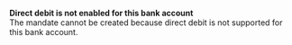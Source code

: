   
<Card title="001803" href="/errors/codes/001803">  

 **Direct debit is not enabled for this bank account**  
 The mandate cannot be created because direct debit is not supported for this bank account.  

</Card>